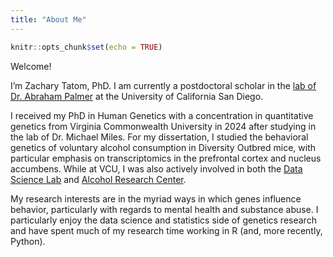 ```yaml
---
title: "About Me"
---
```


```r
knitr::opts_chunk$set(echo = TRUE)
```

Welcome!

I'm Zachary Tatom, PhD. I am currently a postdoctoral scholar in the [lab of Dr. Abraham Palmer](https://palmerlab.org/) at the University of California San Diego.

I received my PhD in Human Genetics with a concentration in quantitative genetics from Virginia Commonwealth University in 2024 after studying in the lab of Dr. Michael Miles. For my dissertation, I studied the behavioral genetics of voluntary alcohol consumption in Diversity Outbred mice, with particular emphasis on transcriptomics in the prefrontal cortex and nucleus accumbens. While at VCU, I was also actively involved in both the [Data Science Lab](https://research.vcu.edu/training/data-science-lab/) and [Alcohol Research Center](https://arc.vcu.edu/).

My research interests are in the myriad ways in which genes influence behavior, particularly with regards to mental health and substance abuse. I particularly enjoy the data science and statistics side of genetics research and have spent much of my research time working in R (and, more recently, Python).